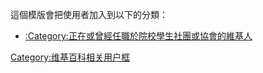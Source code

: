 {{Userbox-2
|id1=<span lang="zh" style="font-family: 微软雅黑,宋体; ">社團SG</span>
|id1-fc=white
|id1-c= DarkGreen
|id1-s=12
|id2=<span lang="zh" style="font-family: 微软雅黑,宋体; ">協會SA</span>
|id2-fc=white
|id2-c= DarkGreen
|id2-s=12
|info= 該用戶正在或曾經任職於院校'''學生社團'''或'''協會'''。
|info-c= white
|info-s= 9
|info-fc= black
|border-c= DarkGreen
|border-s= 2
}}<includeonly>[[Category:正在或曾經任職於院校學生社團或協會的維基人|{{PAGENAME}}]]</includeonly>
<noinclude>
[[Category:维基百科相关用户框]]
<p style="clear: both; padding-top: 2em">
這個模版會把使用者加入到以下的分類：
*[[:Category:正在或曾經任職於院校學生社團或協會的維基人]]
</p>

</noinclude>
